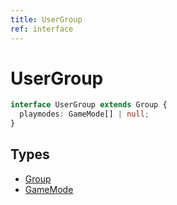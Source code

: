 ```yaml
---
title: UserGroup
ref: interface
---
```


# UserGroup

```ts
interface UserGroup extends Group {
  playmodes: GameMode[] | null;
}
```

## Types

- [Group](/references/group)
- [GameMode](/references/game-mode)
